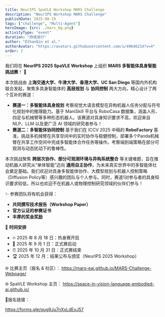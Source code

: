 ```yaml
---
title: NeurIPS SpaVLE Workshop MARS Challenge
description: "NeurIPS Workshop MARS Challenge"
publishDate: 2025-08-19
tags: ["challenge", "Multi-Agent"]
heroImage: {src: ./mars_bg.png}
activityType: "event"
duration: "持续进行"
author: "EthanQin et al."
authorAvatar: "https://avatars.githubusercontent.com/u/49646214?v=4"
order: 2
---
```


我们将在 **NeurIPS 2025 SpaVLE Workshop** 上组织 **MARS 多智能体具身智能挑战赛**！ 🎉

本次挑战由 **上海交通大学、牛津大学、香港大学、UC San Diego** 等国内外机构联合发起，聚焦多具身智能体的 **高层规划** 与 **协同控制** 两大方向，精心设计了两个互补的赛道：

- **赛道一：多智能体具身规划**
   考察视觉大语言模型在异构机器人任务分配与符号化规划中的推理能力。基于 ManiSkill 平台与 RoboCasa 数据集，涵盖人形、四足与机械臂等多种形态机器人。该赛道对具身知识要求不高，欢迎来自 NLP、LLM 以及更广泛 AI 领域的研究者参与！
- **赛道二：多智能体协同控制**
  基于我们在 ICCV 2025 中稿的 **RoboFactory** 基准，挑战多机械臂在共享空间中的实时协作与稳健控制，部署多个Panda机械臂在共享工作空间中完成多智能体合作任务等操作。考察端到端策略在部分可观测与动态扰动下的鲁棒性。

本次挑战聚焦 **跨层次协作、部分可观测环境与异构系统整合** 等关键难题，旨在推动机器人研究从“单体智能”迈向 **通用自主协作**，为未来真实世界中的多智能体社会奠定基础。我们欢迎对具身多智能体协作、大模型规划与机器人控制策略（Diffusion Policy等）感兴趣的团队与个人参与。同时，赛道1对参与者的具身知识要求较低，所以也欢迎不在机器人或物理控制研究领域的伙伴们参与！

✨ 参赛团队将有机会获得：

- **共同撰写技术报告（Workshop Paper）**
- **官方认证的参赛证书**
- **丰厚的奖金奖励**

📅 **时间安排**

- 🔥 2025 年 8 月 18 日：热身赛开启
- 🚀 2025 年 9 月 1 日：正式赛启动
- ⏰ 2025 年 10 月 31 日：正式赛结束
- 🏆 2025 年 12 月：结果公布与颁奖（NeurIPS 2025 Workshop）

🌐 比赛主页（报名 & 社区）：
 https://mars-eai.github.io/MARS-Challenge-Webpage/

🌐 SpaVLE Workshop 主页：
https://space-in-vision-language-embodied-ai.github.io/

🔗报名链接：

https://forms.gle/qug9Ju7nXxLdExJ57

